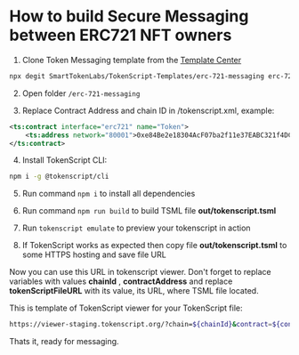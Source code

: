# How to build Secure Messaging between ERC721 NFT owners

1. Clone Token Messaging template from the [Template Center](https://github.com/SmartTokenLabs/TokenScript-Templates)

```sh copy
npx degit SmartTokenLabs/TokenScript-Templates/erc-721-messaging erc-721-messaging
```

2. Open folder `/erc-721-messaging`

3. Replace Contract Address and chain ID in /tokenscript.xml, example:

```xml
<ts:contract interface="erc721" name="Token">
	<ts:address network="80001">0xe84Be2e18304AcF07ba2f11e37EABC321f4DC6Df</ts:address>
</ts:contract>
```

4. Install TokenScript CLI:

```sh npm2yarn copy
npm i -g @tokenscript/cli
```

5. Run command `npm i` to install all dependencies

6. Run command `npm run build` to build TSML file **out/tokenscript.tsml**

7. Run `tokenscript emulate` to preview your tokenscript in action

8. If TokenScript works as expected then copy file **out/tokenscript.tsml** to some HTTPS hosting and save file URL

Now you can use this URL in tokenscript viewer. Don't forget to replace variables with values **chainId** , **contractAddress** and replace **tokenScriptFileURL** with its value, its URL, where TSML file located.

This is template of TokenScript viewer for your TokenScript file:

```sh
https://viewer-staging.tokenscript.org/?chain=${chainId}&contract=${contractAddress}&tokenscriptUrl=${encodeURIComponent(tokenScriptFileURL)}
```

Thats it, ready for messaging.
